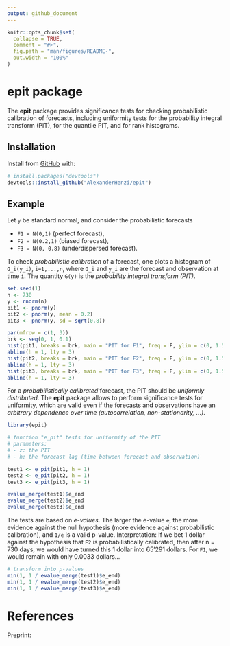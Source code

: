 ```yaml
---
output: github_document
---
```


<!-- README.md is generated from README.Rmd. Please edit that file -->

```r
knitr::opts_chunk$set(
  collapse = TRUE,
  comment = "#>",
  fig.path = "man/figures/README-",
  out.width = "100%"
)
```

# epit package

<!-- badges: start -->
<!-- badges: end -->

The **epit** package provides significance tests for checking probabilistic
calibration of forecasts, including uniformity tests for the probability
integral transform (PIT), for the quantile PIT, and for rank histograms.

## Installation

Install from [GitHub](https://github.com/) with:

``` r
# install.packages("devtools")
devtools::install_github("AlexanderHenzi/epit")
```
## Example

Let `y` be standard normal, and consider the probabilistic forecasts

* `F1 = N(0,1)` (perfect forecast),
* `F2 = N(0.2,1)` (biased forecast),
* `F3 = N(0, 0.8)` (underdispersed forecast).

To check *probabilistic calibration* of a forecast, one plots a histogram of
`G_i(y_i)`, `i=1,...,n`, where `G_i` and `y_i` are the forecast and observation
at time `i`. The quantity `G(y)` is the *probability integral transform (PIT)*.

```r
set.seed(1)
n <- 730
y <- rnorm(n)
pit1 <- pnorm(y)
pit2 <- pnorm(y, mean = 0.2)
pit3 <- pnorm(y, sd = sqrt(0.8))

par(mfrow = c(1, 3))
brk <- seq(0, 1, 0.1)
hist(pit1, breaks = brk, main = "PIT for F1", freq = F, ylim = c(0, 1.5))
abline(h = 1, lty = 3)
hist(pit2, breaks = brk, main = "PIT for F2", freq = F, ylim = c(0, 1.5))
abline(h = 1, lty = 3)
hist(pit3, breaks = brk, main = "PIT for F3", freq = F, ylim = c(0, 1.5))
abline(h = 1, lty = 3)
```

For a *probabilistically calibrated* forecast, the PIT should be *uniformly
distributed*. The **epit** package allows to perform significance tests for 
uniformity, which are valid even if the forecasts and observations have an
*arbitrary dependence over time (autocorrelation, non-stationarity, ...)*.

```r
library(epit)

# function "e_pit" tests for uniformity of the PIT
# parameters:
# - z: the PIT
# - h: the forecast lag (time between forecast and observation)

test1 <- e_pit(pit1, h = 1)
test2 <- e_pit(pit2, h = 1)
test3 <- e_pit(pit3, h = 1)

evalue_merge(test1)$e_end
evalue_merge(test2)$e_end
evalue_merge(test3)$e_end

```

The tests are based on *e-values*. The larger the e-value `e`, the more evidence
against the null hypothesis (more evidence against probabilistic calibration),
and `1/e` is a valid p-value. Interpretation: If we bet 1 dollar against the
hypothesis that `F2` is probabilistically calibrated, then after n = 730 days,
we would have turned this 1 dollar into 65'291 dollars. For `F1`, we would
remain with only 0.0033 dollars...

```r
# transform into p-values
min(1, 1 / evalue_merge(test1)$e_end)
min(1, 1 / evalue_merge(test2)$e_end)
min(1, 1 / evalue_merge(test3)$e_end)
```

# References

Preprint:

